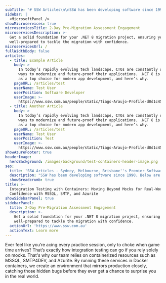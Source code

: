 ```yaml
---
subTitle: "# SSW Articles\n\nSSW has been developing software since 1990. Below are some of our great articles over the years. You can see much more specialized content in every area of software development on\_SSW Rules.\n"
sidebar: |
  <MicrosoftPanel />
showMicroservices: true
microservicesTitle: 2-Day Pre-Migration Assessment Engagement
microservicesDescription: >-
  Get a solid foundation for your .NET 8 migration project, ensuring you are
  well-prepared to tackle the migration with confidence.
microservicesUrl: /
fullWidthBody: false
articles:
  - title: Example Article
    body: >
      In today’s rapidly evolving tech landscape, CTOs are constantly seeking
      ways to modernize and future-proof their applications. .NET 8 is emerging
      as a top choice for modern app development, and here’s why.
    pageURL: /articles/test
    userName: Test User
    userPosition: Software Developer
    userImage: >-
      https://www.ssw.com.au/people/static/Tiago-Araujo-Profile-d0d1c45c36b6f24eac389e3acc6a70ed.jpg
  - title: Another Article
    body: >
      In today’s rapidly evolving tech landscape, CTOs are constantly seeking
      ways to modernize and future-proof their applications. .NET 8 is emerging
      as a top choice for modern app development, and here’s why.
    pageURL: /articles/test
    userName: Test User
    userPosition: Test
    userImage: >-
      https://www.ssw.com.au/people/static/Tiago-Araujo-Profile-d0d1c45c36b6f24eac389e3acc6a70ed.jpg
showAzureFooter: true
headerImage:
  heroBackground: /images/background/test-containers-header-image.png
seo:
  title: 'SSW Articles - Sydney, Melbourne, Brisbane''s Premier Software Consultants'
  description: "SSW has been developing software since 1990. Below are some of our great articles over the years. You can see much more specialized content in every area of software development on\_SSW Rules."
  showBreadcrumb: true
title: >-
  Integration Testing with Containers: Moving Beyond Mocks for Real-World
  Confidence with MSSQL, SMTP, and Azurite 
showSidebarPanel: true
sidebarPanel:
  title: 2-Day Pre-Migration Assessment Engagement
  description: >-
    Get a solid foundation for your .NET 8 migration project, ensuring you are
    well-prepared to tackle the migration with confidence.
  actionUrl: 'https://www.ssw.com.au'
  actionText: Learn more
---
```


Ever feel like you’re acing every practice session, only to choke when game time arrives? That’s exactly how integration testing can go if you rely solely on mocks. That's why our team relies on containerized resources such as  MSSQL, SMTP4DEV, and Azurite. By running these services in Docker containers, we create an environment that mirrors production closely, catching those hidden bugs before they ever get a chance to surprise you in the real world. 
